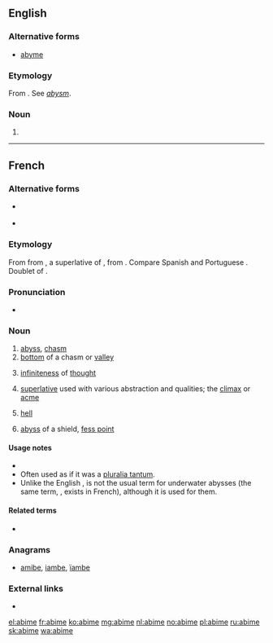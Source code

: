 ==English==

===Alternative forms===
* [[abyme]]

===Etymology===
From {{etyl|fr|en}} {{term|abime|lang=fr}}. See ''[[abysm]]''.

===Noun===
{{en-noun}}

# {{obsolete form of|abysm|lang=en}}

----

==French==

===Alternative forms===
* {{l|fr|abyme}} {{qualifier|archaic}}
* {{l|fr|abîme}} {{qualifier|superseded}}

===Etymology===
From {{etyl|fro|fr}} {{term|abisme|lang=fro}} from {{etyl|LL.|fr}} {{term|*abyssimus|lang=la}}, a superlative of {{etyl|la|fr}} {{term|abyssus||bottomless pit|lang=la}}, from {{etyl|grc|fr}} {{term|ἄβυσσος|lang=grc}}. Compare Spanish and Portuguese {{m|pt|abismo}}. Doublet of {{m|fr|abysse}}.

===Pronunciation===
* {{audio|Fr-abime-fr FR-Paris.ogg|Audio (Paris)|lang=fr}}

===Noun===
{{fr-noun|m}}

# [[abyss]], [[chasm]]
# [[bottom]] of a chasm or [[valley]]
# {{context|literary|lang=fr}} [[infiniteness]] of [[thought]]
# {{context|literary|lang=fr}} [[superlative]] used with various abstraction and qualities; the [[climax]] or [[acme]]
# {{context|literary|lang=fr}} [[hell]]
# {{context|heraldry|lang=fr}} [[abyss]] of a shield, [[fess point]]

====Usage notes====
* {{U:fr:1990 reform spelling}}
* Often used as if it was a [[pluralia tantum]].
* Unlike the English {{term|abyss|lang=en}}, {{term|abime|lang=fr}} is not the usual term for underwater abysses (the same term, {{term|abysse|lang=fr}}, exists in French), although it is used for them.

====Related terms====
* {{l|fr|abîmer}}

===Anagrams===
* [[amibe#French|amibe]], [[iambe#French|iambe]], [[ïambe#French|ïambe]]

===External links===
* {{R:TLFi}}

[[el:abime]]
[[fr:abime]]
[[ko:abime]]
[[mg:abime]]
[[nl:abime]]
[[no:abime]]
[[pl:abime]]
[[ru:abime]]
[[sk:abime]]
[[wa:abime]]